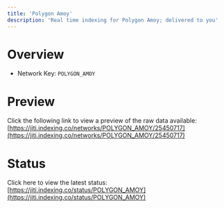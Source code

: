 ```yaml
---
title: 'Polygon Amoy'
description: 'Real time indexing for Polygon Amoy; delivered to you'
---
```


# Overview
- Network Key: `POLYGON_AMOY`

# Preview
Click the following link to view a preview of the raw data available: [https://jiti.indexing.co/networks/POLYGON_AMOY/25450717](https://jiti.indexing.co/networks/POLYGON_AMOY/25450717)

# Status
Click here to view the latest status: [https://jiti.indexing.co/status/POLYGON_AMOY](https://jiti.indexing.co/status/POLYGON_AMOY)
